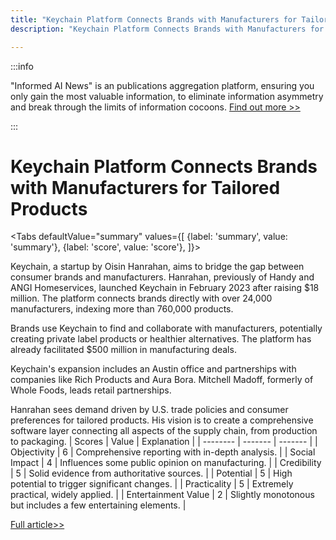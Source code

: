 ```yaml
---
title: "Keychain Platform Connects Brands with Manufacturers for Tailored Products"
description: "Keychain Platform Connects Brands with Manufacturers for Tailored Products"

---
```



:::info

"Informed AI News" is an publications aggregation platform, ensuring you only gain the most valuable information, to eliminate information asymmetry and break through the limits of information cocoons.  [Find out more >>](/)

:::

# Keychain Platform Connects Brands with Manufacturers for Tailored Products


<Tabs
	defaultValue="summary"
	values={[
	{label: 'summary', value: 'summary'},
	{label: 'score', value: 'score'},
]}>
<TabItem value="summary">


Keychain, a startup by Oisin Hanrahan, aims to bridge the gap between consumer brands and manufacturers. Hanrahan, previously of Handy and ANGI Homeservices, launched Keychain in February 2023 after raising $18 million. The platform connects brands directly with over 24,000 manufacturers, indexing more than 760,000 products.

Brands use Keychain to find and collaborate with manufacturers, potentially creating private label products or healthier alternatives. The platform has already facilitated $500 million in manufacturing deals.

Keychain's expansion includes an Austin office and partnerships with companies like Rich Products and Aura Bora. Mitchell Madoff, formerly of Whole Foods, leads retail partnerships.

Hanrahan sees demand driven by U.S. trade policies and consumer preferences for tailored products. His vision is to create a comprehensive software layer connecting all aspects of the supply chain, from production to packaging.
</TabItem>
<TabItem value="score">
	| Scores     | Value   | Explanation |
	| -------- | ------- | ------- |
	| Objectivity  | 6    | Comprehensive reporting with in-depth analysis.    |
	| Social Impact | 4     | Influences some public opinion on manufacturing.    |
	| Credibility    | 5    | Solid evidence from authoritative sources.    |
	| Potential    | 5    | High potential to trigger significant changes.    |
	| Practicality    | 5    | Extremely practical, widely applied.    |
	| Entertainment Value    | 2    | Slightly monotonous but includes a few entertaining elements.    |
</TabItem>
</Tabs>

[Full article>>](https://techcrunch.com/2024/08/17/keychain-aims-to-unlock-a-new-approach-to-manufacturing-consumer-goods/)
